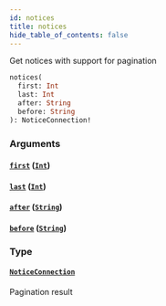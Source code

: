 ```yaml
---
id: notices
title: notices
hide_table_of_contents: false
---
```



Get notices with support for pagination

```graphql
notices(
  first: Int
  last: Int
  after: String
  before: String
): NoticeConnection!
```


### Arguments

#### [`first`](#) ([`Int`](/cartesi-rollups/next/api/graphql/scalars/int))




#### [`last`](#) ([`Int`](/cartesi-rollups/next/api/graphql/scalars/int))




#### [`after`](#) ([`String`](/cartesi-rollups/next/api/graphql/scalars/string))




#### [`before`](#) ([`String`](/cartesi-rollups/next/api/graphql/scalars/string))




### Type

#### [`NoticeConnection`](cartesi-rollups/next/api/graphql/objects/notice-connection)

Pagination result




